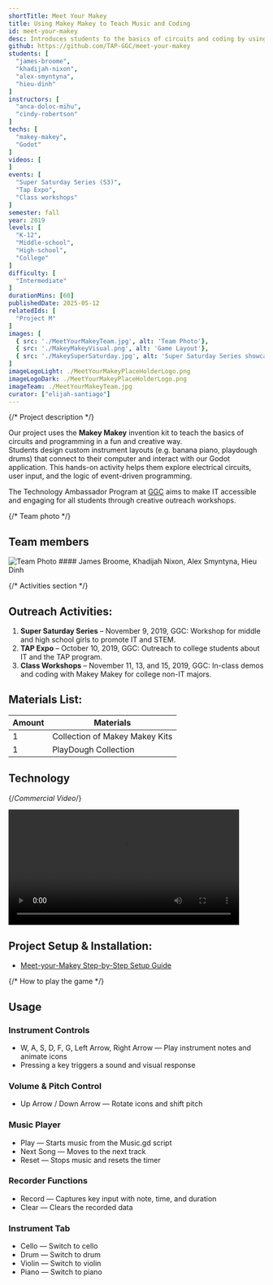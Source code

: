 ```yaml
---
shortTitle: Meet Your Makey
title: Using Makey Makey to Teach Music and Coding
id: meet-your-makey
desc: Introduces students to the basics of circuits and coding by using the Makey Makey invention kit. Students build custom instruments layouts that interact with a computer, helping them understand inputs, outputs, and creative programming.
github: https://github.com/TAP-GGC/meet-your-makey
students: [
  "james-broome",
  "khadijah-nixon",
  "alex-smyntyna",
  "hieu-dinh"
]
instructors: [
  "anca-doloc-mihu",
  "cindy-robertson"
]
techs: [
  "makey-makey",
  "Godot"
]
videos: [
]
events: [
  "Super Saturday Series (S3)",
  "Tap Expo",
  "Class workshops"
]
semester: fall
year: 2019
levels: [
  "K-12",
  "Middle-school",
  "High-school",
  "College"
]
difficulty: [
  "Intermediate"
]
durationMins: [60]
publishedDate: 2025-05-12
relatedIds: [
  "Project M"
]
images: [
  { src: './MeetYourMakeyTeam.jpg', alt: 'Team Photo'},
  { src: './MakeyMakeyVisual.png', alt: 'Game Layout'},
  { src: './MakeySuperSaturday.jpg', alt: 'Super Saturday Series showcase'}
]
imageLogoLight: ./MeetYourMakeyPlaceHolderLogo.png
imageLogoDark: ./MeetYourMakeyPlaceHolderLogo.png
imageTeam: ./MeetYourMakeyTeam.jpg
curator: ["elijah-santiago"]
---
```






{/* Project description */}	

Our project uses the **Makey Makey** invention kit to teach the basics of circuits and programming in a fun and creative way.  
Students design custom instrument layouts (e.g. banana piano, playdough drums) that connect to their computer and interact with our Godot application. 
This hands-on activity helps them explore electrical circuits, user input, and the logic of event-driven programming.

The Technology Ambassador Program at [GGC](http://www.ggc.edu/tap) aims to make IT accessible and engaging for all students through creative outreach workshops.

{/* Team photo */}	

## Team members
<Image src={GroupPhoto} alt="Team Photo" />
#### James Broome, Khadijah Nixon, Alex Smyntyna, Hieu Dinh  
<br />

{/* Activities section */}	

## Outreach Activities:
1. **Super Saturday Series** – November 9, 2019, GGC: Workshop for middle and high school girls to promote IT and STEM.
2. **TAP Expo** – October 10, 2019, GGC: Outreach to college students about IT and the TAP program.
3. **Class Workshops** – November 11, 13, and 15, 2019, GGC: In-class demos and coding with Makey Makey for college non-IT majors.

## Materials List:
| Amount | Materials                     |
|--------|-------------------------------|
| 1      | Collection of Makey Makey Kits|
| 1      | PlayDough Collection          |

## Technology
<div className='gallery-list'>
  <a href="https://godotengine.org" target="_blank" rel="noopener noreferrer">
    <Logo src={GodotLogo.src} alt="Godot Logo" />
  </a>
  <a href="https://makeymakey.com" target="_blank" rel="noopener noreferrer">
    <Logo src={MakeyLogo.src} alt="Makey Logo" />
  </a>
</div>

{/*Commercial Video*/}	

<video width="90%" controls><source src="https://github.com/user-attachments/assets/4fb8e135-8cc1-4bc3-bc4d-fd2f2204923b" type="video/mp4" /></video>


## Project Setup & Installation:
- [Meet-your-Makey Step-by-Step Setup Guide](https://github.com/TAP-GGC/meet-your-makey/blob/master/media/Meet-your-Makey%20Step-by-Step%20Installation.pdf)


{/* How to play the game */}

## Usage

### Instrument Controls
- W, A, S, D, F, G, Left Arrow, Right Arrow — Play instrument notes and animate icons  
- Pressing a key triggers a sound and visual response

### Volume & Pitch Control
- Up Arrow / Down Arrow — Rotate icons and shift pitch

### Music Player
- Play — Starts music from the Music.gd script  
- Next Song — Moves to the next track  
- Reset — Stops music and resets the timer

### Recorder Functions
- Record — Captures key input with note, time, and duration  
- Clear — Clears the recorded data

### Instrument Tab
- Cello — Switch to cello  
- Drum — Switch to drum  
- Violin — Switch to violin  
- Piano — Switch to piano
  
